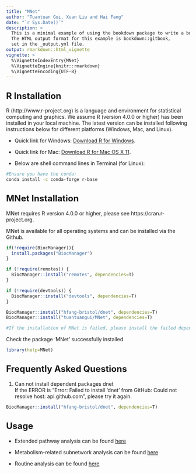 ```yaml
--- 
title: "MNet"
author: "Tuantuan Gui, Xuan Liu and Hai Fang"
date: "`r Sys.Date()`"
description: >
  This is a minimal example of using the bookdown package to write a book.
  The HTML output format for this example is bookdown::gitbook,
  set in the _output.yml file.
output: rmarkdown::html_vignette
vignette: >
  %\VignetteIndexEntry{MNet}
  %\VignetteEngine{knitr::rmarkdown}
  %\VignetteEncoding{UTF-8}
---
```


## <font size="5">R Installation</font>

R (http://www.r-project.org) is a language and environment for statistical computing and graphics. We assume R (version 4.0.0 or higher) has been installed in your local machine. The latest version can be installed following instructions below for different platforms (Windows, Mac, and Linux).

- Quick link for Windows: [Download R for Windows](https://cran.r-project.org/bin/windows/base/).

- Quick link for Mac: [Download R for Mac OS X 11](https://cran.r-project.org/bin/macosx/big-sur-arm64/base/).

- Below are shell command lines in Terminal (for Linux):

```bash
#Ensure you have the conda:
conda install -c conda-forge r-base
```

## <font size="5">MNet Installation</font>

MNet requires R version 4.0.0 or higher, please see https://cran.r-project.org.

MNet is available for all operating systems and can be installed via the Github.

```r
if(!require(BiocManager)){
  install.packages("BiocManager")
}

if (!require(remotes)) {
  BiocManager::install("remotes", dependencies=T)
}

if (!require(devtools)) {
  BiocManager::install("devtools", dependencies=T)
}

BiocManager::install("hfang-bristol/dnet", dependencies=T)
BiocManager::install("tuantuangui/MNet", dependencies=T)

#If the installation of MNet is failed, please install the failed dependency package again, such as if the ERROR is "ERROR: dependencies ‘xxx’ is not available for package ‘MNet’", please install the 'xxx' package again.
```

Check the package 'MNet' successfully installed
```r
library(help=MNet)
```
## <font size="5">Frequently Asked Questions</font>
1. Can not install dependent packages dnet  
If the ERROR is "Error: Failed to install 'dnet' from GitHub: Could not resolve host: api.github.com", please try it again.

```r
BiocManager::install("hfang-bristol/dnet", dependencies=T)
```

## <font size="5">Usage</font>

- Extended pathway analysis can be found [here](https://tuantuangui.github.io/MNet/articles/01-Pathway_analysis.html)

- Metabolism-related subnetwork analysis can be found [here](https://tuantuangui.github.io/MNet/articles/02-Subnetwork_analysis.html)

- Routine analysis can be found [here](https://tuantuangui.github.io/MNet/articles/03-Routine_analysis.html)
